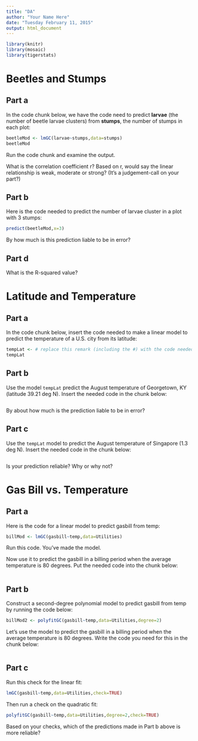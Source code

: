 ```yaml
---
title: "DA"
author: "Your Name Here"
date: "Tuesday February 11, 2015"
output: html_document
---
```


```r
library(knitr)
library(mosaic)
library(tigerstats)
```



# Beetles and Stumps

## Part a

In the code chunk below, we have the code need to predict **larvae** (the number of beetle larvae clusters) from **stumps**, the number of stumps in each plot:

```r
beetleMod <- lmGC(larvae~stumps,data=stumps)
beetleMod
```

Run the code chunk and examine the output.

What is the correlation coefficient r?  Based on r, would say the linear relationship is weak, moderate or strong?  (It's a judgement-call on your part?)



## Part b

Here is the code needed to predict the number of larvae cluster in a plot with 3 stumps:

```r
predict(beetleMod,x=3)
```


By how much is this prediction liable to be in error?



## Part d

What is the R-squared value?



# Latitude and Temperature

## Part a


In the code chunk below, insert the code needed to make a linear model to predict the temperature of a U.S. city from its latitude:

```r
tempLat <- # replace this remark (including the #) with the code needed
tempLat
```


## Part b

Use the model `tempLat` predict the August temperature of Georgetown, KY (latitude 39.21 deg N).  Insert the needed code in the chunk below:

```r

```


By about how much is the prediction liable to be in error?


## Part c

Use the `tempLat` model to predict the August temperature of Singapore (1.3 deg N).  Insert the needed code in the chunk below:

```r

```


Is your prediction reliable?  Why or why not?


# Gas Bill vs. Temperature

## Part a

Here is the code for a linear model to predict gasbill from temp:

```r
billMod <- lmGC(gasbill~temp,data=Utilities)
```

Run this code.  You've made the model.

Now use it to predict the gasbill in a billing period when the average temperature is 80 degrees.  Put the needed code into the chunk below:

```r

```


## Part b

Construct a second-degree polynomial model to predict gasbill from temp by running the code below:

```r
billMod2 <- polyfitGC(gasbill~temp,data=Utilities,degree=2)
```


Let's use the model to predict the gasbill in a billing period when the average temperature is 80 degrees.  Write the code you need for this in the chunk below:

```r

```


## Part c

Run this check for the linear fit:

```r
lmGC(gasbill~temp,data=Utilities,check=TRUE)
```


Then run a check on the quadratic fit:

```r
polyfitGC(gasbill~temp,data=Utilities,degree=2,check=TRUE)
```

Based on your checks, which of the predictions made in Part b above is more reliable?

